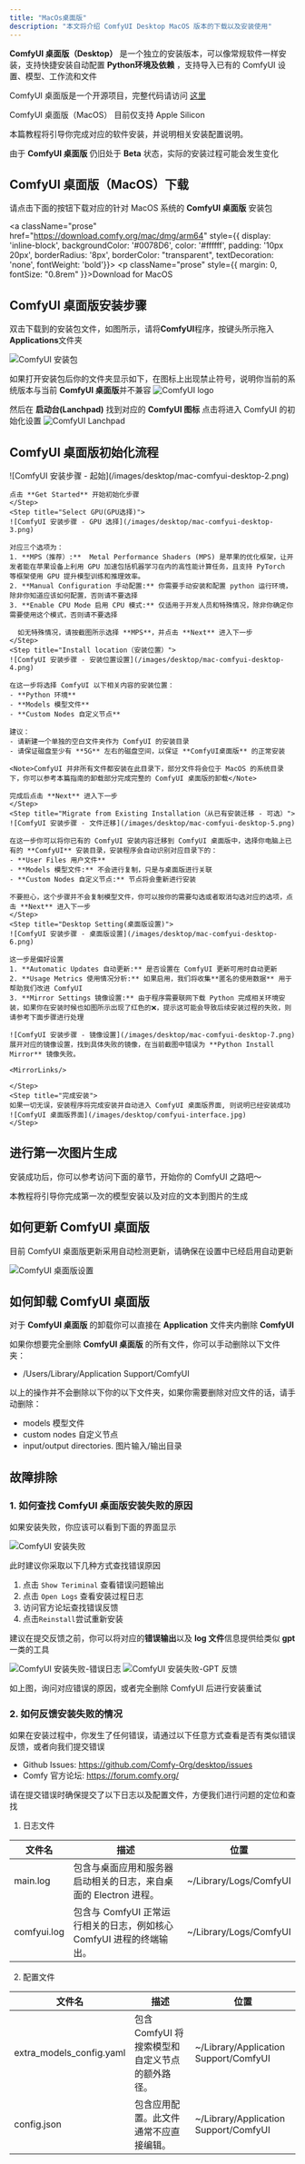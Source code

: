 ```yaml
---
title: "MacOs桌面版"
description: "本文将介绍 ComfyUI Desktop MacOS 版本的下载以及安装使用"
---
```




**ComfyUI 桌面版（Desktop）** 是一个独立的安装版本，可以像常规软件一样安装，支持快捷安装自动配置 **Python环境及依赖** ，支持导入已有的 ComfyUI 设置、模型、工作流和文件

ComfyUI 桌面版是一个开源项目，完整代码请访问 [这里](https://github.com/Comfy-Org/desktop)

<Note>ComfyUI 桌面版（MacOS） 目前仅支持 Apple Silicon</Note>

本篇教程将引导你完成对应的软件安装，并说明相关安装配置说明。

<Warning>由于 **ComfyUI 桌面版** 仍旧处于 **Beta** 状态，实际的安装过程可能会发生变化</Warning>

## ComfyUI 桌面版（MacOS）下载

请点击下面的按钮下载对应的针对 MacOS 系统的 **ComfyUI 桌面版** 安装包

<a className="prose" href="https://download.comfy.org/mac/dmg/arm64" style={{ display: 'inline-block', backgroundColor: '#0078D6', color: '#ffffff', padding: '10px 20px', borderRadius: '8px', borderColor: "transparent", textDecoration: 'none', fontWeight: 'bold'}}>
    <p className="prose" style={{ margin: 0, fontSize: "0.8rem" }}>Download for MacOS</p>
</a>

## ComfyUI 桌面版安装步骤

双击下载到的安装包文件，如图所示，请将**ComfyUI**程序，按键头所示拖入**Applications**文件夹

![ComfyUI 安装包](/images/desktop/mac-comfyui-desktop-0.png)

如果打开安装包后你的文件夹显示如下，在图标上出现禁止符号，说明你当前的系统版本与当前 **ComfyUI 桌面版**并不兼容
![ComfyUI logo](/images/desktop/mac-comfyui-desktop-0-1.png)

然后在 **启动台(Lanchpad)** 找到对应的 **ComfyUI 图标** 点击将进入 ComfyUI 的初始化设置
![ComfyUI Lanchpad](/images/desktop/mac-comfyui-desktop-1.jpg)

## ComfyUI 桌面版初始化流程

<Steps>
    <Step title="开始界面">
    ![ComfyUI 安装步骤 - 起始](/images/desktop/mac-comfyui-desktop-2.png)

    点击 **Get Started** 开始初始化步骤
    </Step>
    <Step title="Select GPU(GPU选择)">
    ![ComfyUI 安装步骤 - GPU 选择](/images/desktop/mac-comfyui-desktop-3.png)

    对应三个选项为：
    1. **MPS（推荐）:**  Metal Performance Shaders (MPS) 是苹果的优化框架，让开发者能在苹果设备上利用 GPU 加速包括机器学习在内的高性能计算任务，且支持 PyTorch 等框架使用 GPU 提升模型训练和推理效率。
    2. **Manual Configuration 手动配置:** 你需要手动安装和配置 python 运行环境，除非你知道应该如何配置，否则请不要选择
    3. **Enable CPU Mode 启用 CPU 模式:** 仅适用于开发人员和特殊情况，除非你确定你需要使用这个模式，否则请不要选择
      
      如无特殊情况，请按截图所示选择 **MPS**，并点击 **Next** 进入下一步
    </Step>
    <Step title="Install location（安装位置）">
    ![ComfyUI 安装步骤 - 安装位置设置](/images/desktop/mac-comfyui-desktop-4.png)

    在这一步将选择 ComfyUI 以下相关内容的安装位置：
    - **Python 环境**
    - **Models 模型文件**
    - **Custom Nodes 自定义节点**

    建议：
    - 请新建一个单独的空白文件夹作为 ComfyUI 的安装目录
    - 请保证磁盘至少有 **5G** 左右的磁盘空间，以保证 **ComfyUI桌面版** 的正常安装
    
    <Note>ComfyUI 并非所有文件都安装在此目录下，部分文件将会位于 MacOS 的系统目录下，你可以参考本篇指南的卸载部分完成完整的 ComfyUI 桌面版的卸载</Note>

    完成后点击 **Next** 进入下一步
    </Step>
    <Step title="Migrate from Existing Installation（从已有安装迁移 - 可选）">
    ![ComfyUI 安装步骤 - 文件迁移](/images/desktop/mac-comfyui-desktop-5.png)

    在这一步你可以将你已有的 ComfyUI 安装内容迁移到 ComfyUI 桌面版中，选择你电脑上已有的 **ComfyUI** 安装目录，安装程序会自动识别对应目录下的：
    - **User Files 用户文件**
    - **Models 模型文件:** 不会进行复制，只是与桌面版进行关联
    - **Custom Nodes 自定义节点:** 节点将会重新进行安装

    不要担心，这个步骤并不会复制模型文件，你可以按你的需要勾选或者取消勾选对应的选项，点击 **Next** 进入下一步
    </Step>
    <Step title="Desktop Setting(桌面版设置)">
    ![ComfyUI 安装步骤 - 桌面版设置](/images/desktop/mac-comfyui-desktop-6.png)

    这一步是偏好设置
    1. **Automatic Updates 自动更新:** 是否设置在 ComfyUI 更新可用时自动更新
    2. **Usage Metrics 使用情况分析:** 如果启用，我们将收集**匿名的使用数据** 用于帮助我们改进 ComfyUI
    3. **Mirror Settings 镜像设置:** 由于程序需要联网下载 Python 完成相关环境安装，如果你在安装时候也如图所示出现了红色的❌，提示这可能会导致后续安装过程的失败，则请参考下面步骤进行处理

    ![ComfyUI 安装步骤 - 镜像设置](/images/desktop/mac-comfyui-desktop-7.png)
    展开对应的镜像设置，找到具体失败的镜像，在当前截图中错误为 **Python Install Mirror** 镜像失败。

    <MirrorLinks/>  

    </Step>
    <Step title="完成安装">
    如果一切无误，安装程序将完成安装并自动进入 ComfyUI 桌面版界面, 则说明已经安装成功
    ![ComfyUI 桌面版界面](/images/desktop/comfyui-interface.jpg)
    </Step>
</Steps>

## 进行第一次图片生成

安装成功后，你可以参考访问下面的章节，开始你的 ComfyUI 之路吧～

<Card title="进行第一次图片生成" icon="link" href="/zh-CN/get_started/first_generation">
  本教程将引导你完成第一次的模型安装以及对应的文本到图片的生成
</Card>

## 如何更新 ComfyUI 桌面版

目前 ComfyUI 桌面版更新采用自动检测更新，请确保在设置中已经启用自动更新

![ComfyUI 桌面版设置](/images/desktop/comfyui-desktop-update-setting.jpg)

## 如何卸载 ComfyUI 桌面版

对于 **ComfyUI 桌面版** 的卸载你可以直接在 **Application** 文件夹内删除 **ComfyUI**

如果你想要完全删除 **ComfyUI 桌面版** 的所有文件，你可以手动删除以下文件夹：
- /Users/Library/Application Support/ComfyUI

以上的操作并不会删除以下你的以下文件夹，如果你需要删除对应文件的话，请手动删除：
- models 模型文件
- custom nodes 自定义节点
- input/output directories. 图片输入/输出目录

## 故障排除

### 1. 如何查找 ComfyUI 桌面版安装失败的原因

如果安装失败，你应该可以看到下面的界面显示

![ComfyUI 安装失败](/images/desktop/mac-comfyui-desktop-8.png)

此时建议你采取以下几种方式查找错误原因
1. 点击 `Show Teriminal` 查看错误问题输出
2. 点击 `Open Logs` 查看安装过程日志
3. 访问官方论坛查找错误反馈
4. 点击`Reinstall`尝试重新安装

建议在提交反馈之前，你可以将对应的**错误输出**以及 **log 文件**信息提供给类似 **gpt**一类的工具

![ComfyUI 安装失败-错误日志](/images/desktop/win-comfyui-desktop-8.jpg)
![ComfyUI 安装失败-GPT 反馈](/images/desktop/win-comfyui-desktop-9.jpg)

如上图，询问对应错误的原因，或者完全删除 ComfyUI 后进行安装重试

### 2. 如何反馈安装失败的情况

如果在安装过程中，你发生了任何错误，请通过以下任意方式查看是否有类似错误反馈，或者向我们提交错误

- Github Issues: https://github.com/Comfy-Org/desktop/issues
- Comfy 官方论坛: https://forum.comfy.org/

请在提交错误时确保提交了以下日志以及配置文件，方便我们进行问题的定位和查找

1. 日志文件

| 文件名         | 描述                                                               | 位置                          |
|---------------|-------------------------------------------------------------------|------------------------------|
| main.log      | 包含与桌面应用和服务器启动相关的日志，来自桌面的 Electron 进程。           | ~/Library/Logs/ComfyUI       |
| comfyui.log   | 包含与 ComfyUI 正常运行相关的日志，例如核心 ComfyUI 进程的终端输出。      | ~/Library/Logs/ComfyUI        |


2. 配置文件

| 文件名                     | 描述                                                       | 位置                                           |
|---------------------------|-----------------------------------------------------------|------------------------------------------------|
| extra_models_config.yaml  | 包含 ComfyUI 将搜索模型和自定义节点的额外路径。                 | ~/Library/Application Support/ComfyUI           |
| config.json               | 包含应用配置。此文件通常不应直接编辑。                          | ~/Library/Application Support/ComfyUI           |

